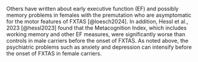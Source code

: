 Others have written about
early executive function (EF) and possibly memory problems
in females with the premutation
who are asymptomatic for the motor features of FXTAS [@loesch2024].
In addition, Hessl et al., 2023 [@hessl2023]
found that the Metacognition Index,
which includes working memory and other EF measures,
were significantly worse than controls in male carriers
before the onset of FXTAS.
As noted above,
the psychiatric problems such as anxiety and depression
can intensify before the onset of FXTAS in female carriers.
